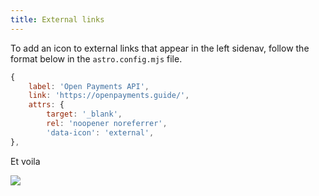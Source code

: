 ```yaml
---
title: External links
---
```


To add an icon to external links that appear in the left sidenav, follow the format below in the `astro.config.mjs` file.

```js
{
    label: 'Open Payments API',
    link: 'https://openpayments.guide/',
    attrs: {
        target: '_blank',
        rel: 'noopener noreferrer',
        'data-icon': 'external',
},
```
Et voila

<img
  src="/img/external-link-icon.png"
  style="max-width:300px"
  class="img-outline"
/>
